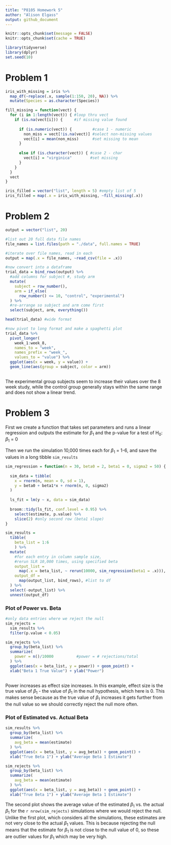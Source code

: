 ```yaml
---
title: "P8105 Homework 5"
author: "Alison Elgass"
output: github_document
---
```

```r
knitr::opts_chunk$set(message = FALSE)
knitr::opts_chunk$set(cache = TRUE)
```

```r
library(tidyverse)
library(dplyr)
set.seed(10)
```

# Problem 1
```r
iris_with_missing = iris %>% 
  map_df(~replace(.x, sample(1:150, 20), NA)) %>%
  mutate(Species = as.character(Species))

fill_missing = function(vect) {
  for (i in 1:length(vect)) { #loop thru vect
    if (is.na(vect[i])) {     #if missing value found
     
      if (is.numeric(vect)) {         #case 1 - numeric
        non_miss = vect[!is.na(vect)] #select non-missing values
        vect[i] = mean(non_miss)      #set missing to mean
      } 
      
      else if (is.character(vect)) { #case 2 - char
        vect[i] = "virginica"        #set missing
      }
    }
  }
  vect
}

iris_filled = vector("list", length = 5) #empty list of 5
iris_filled = map(.x = iris_with_missing, ~fill_missing(.x))
```

# Problem 2
```r
output = vector("list", 20)

#list out 20 full data file names
file_names = list.files(path = "./data", full.names = TRUE)

#iterate over file names, read in each
output = map(.x = file_names, ~read_csv(file = .x))

#now convert into a dataframe
trial_data = bind_rows(output) %>% 
  #add columns for subject #, study arm
  mutate(
    subject = row_number(),
    arm = if_else(
      row_number() <= 10, "control", "experimental")
  ) %>% 
  #re-arrange so subject and arm come first
  select(subject, arm, everything())

head(trial_data) #wide format

#now pivot to long format and make a spaghetti plot
trial_data %>% 
  pivot_longer(
    week_1:week_8,
    names_to = "week",
    names_prefix = "week_",
    values_to = "value") %>% 
  ggplot(aes(x = week, y = value)) +
  geom_line(aes(group = subject, color = arm))
    
```

The experimental group subjects seem to increase their values over the 8 week study, while the control group generally stays within the same range and does not show a linear trend.  


# Problem 3
First we create a function that takes set parameters and runs a linear regression and outputs the estimate for $\beta$~1~ and the p-value for a test of H~0~: $\beta$~1~ = 0  
  
Then we run the simulation 10,000 times each for $\beta$~1~ = 1-6, and save the values in a long tibble `sim_results`
```r
sim_regression = function(n = 30, beta0 = 2, beta1 = 0, sigma2 = 50) {
  
  sim_data = tibble(
    x = rnorm(n, mean = 0, sd = 1),
    y = beta0 + beta1*x + rnorm(n, 0, sigma2) 
  )
  
  ls_fit = lm(y ~ x, data = sim_data)
  
  broom::tidy(ls_fit, conf.level = 0.95) %>% 
    select(estimate, p.value) %>% 
    slice(2) #only second row (beta1 slope)
}

sim_results = 
  tibble(
    beta_list = 1:6
    ) %>% 
  mutate(
    #for each entry in column sample size,
    #rerun SLR 10,000 times, using specified beta
    output_list = 
      map(.x = beta_list, ~ rerun(10000, sim_regression(beta1 = .x))),
    output_df = 
      map(output_list, bind_rows), #list to df
  ) %>% 
  select(-output_list) %>% 
  unnest(output_df)
```

### Plot of Power vs. Beta
```r
#only data entries where we reject the null
sim_rejects = 
  sim_results %>% 
  filter(p.value < 0.05)

sim_rejects %>% 
  group_by(beta_list) %>%
  summarize(
    power = n()/10000          #power = # rejections/total
  ) %>% 
  ggplot(aes(x = beta_list, y = power)) + geom_point() +
  xlab("Beta 1 True Value") + ylab("Power")
  
```
Power increases as effect size increases. In this example, effect size is the true value of $\beta$~1~ - the value of $\beta$~1~ in the null hypothesis, which here is 0. This makes sense because as the true value of $\beta$~1~ increases it gets further from the null value so we should correctly reject the null more often.

### Plot of Estimated vs. Actual Beta
```r
sim_results %>% 
  group_by(beta_list) %>% 
  summarize(
    avg_beta = mean(estimate)
  ) %>% 
  ggplot(aes(x = beta_list, y = avg_beta)) + geom_point() +
  xlab("True Beta 1") + ylab("Average Beta 1 Estimate")

sim_rejects %>% 
  group_by(beta_list) %>% 
  summarize(
    avg_beta = mean(estimate)
  ) %>% 
  ggplot(aes(x = beta_list, y = avg_beta)) + geom_point() +
  xlab("True Beta 1") + ylab("Average Beta 1 Estimate")
```

The second plot shows the average value of the estimated $\beta$~1~ vs. the actual $\beta$~1~ for the `r nrow(sim_rejects)` simulations where we would reject the null. Unlike the first plot, which considers all the simulations, these estimates are not very close to the actual $\beta$~1~ values. This is because rejecting the null means that the estimate for $\beta$~1~ is not close to the null value of 0, so these are outlier values for $\beta$~1~ which may be very high.
